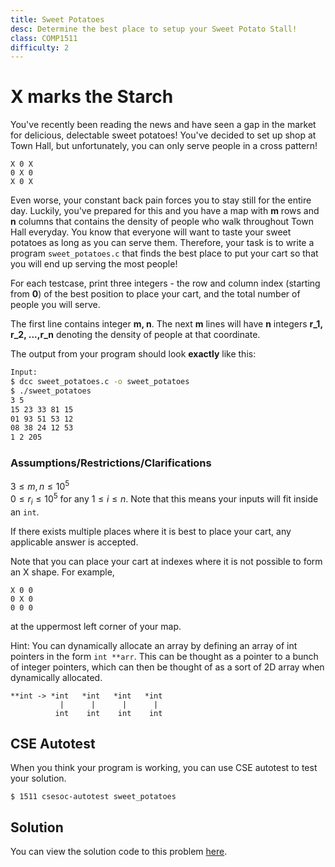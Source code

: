 ```yaml
---
title: Sweet Potatoes
desc: Determine the best place to setup your Sweet Potato Stall!
class: COMP1511
difficulty: 2
---
```


# X marks the Starch

You've recently been reading the news and have seen a gap in the market for delicious, delectable sweet potatoes!
You've decided to set up shop at Town Hall, but unfortunately, you can only serve people in a cross pattern!

```
X 0 X
0 X 0
X 0 X
```

Even worse, your constant back pain forces you to stay still for the entire day.
Luckily, you've prepared for this and you have a map with **m** rows and **n** columns that contains the density of people who walk throughout Town Hall everyday.
You know that everyone will want to taste your sweet potatoes as long as you can serve them. Therefore, your task is to write a program `sweet_potatoes.c` that finds the best place to put your cart so that you will end up serving the most people!

For each testcase, print three integers - the row and column index (starting from **0**) of the best position to place your cart, and the total number of people you will serve.

The first line contains integer **m, n**.
The next **m** lines will have **n** integers **r_1, r_2, ...,r_n** denoting the density of people at that coordinate.

The output from your program should look **exactly** like this:

```bash
Input:
$ dcc sweet_potatoes.c -o sweet_potatoes
$ ./sweet_potatoes
3 5
15 23 33 81 15
01 93 51 53 12
08 38 24 12 53
1 2 205
```

### Assumptions/Restrictions/Clarifications

$3 \leq m,   n \leq 10^5$  
 $0 \leq r_i \leq 10^5$ for any $1 \leq i \leq n$.
Note that this means your inputs will fit inside an `int`.

If there exists multiple places where it is best to place your cart, any applicable answer is accepted.

Note that you can place your cart at indexes where it is not possible to form an X shape.
For example,

```
X 0 0
0 X 0
0 0 0
```

at the uppermost left corner of your map.

Hint: You can dynamically allocate an array by defining an array of int pointers in the form `int **arr`.
This can be thought as a pointer to a bunch of integer pointers, which can then be thought of as a sort of 2D array when dynamically allocated.

```
**int -> *int   *int   *int   *int
           |      |      |      |
          int    int    int    int
```

## CSE Autotest

When you think your program is working, you can use CSE autotest to test your solution.

```bash:~/1511-revision/sweet_potatoes
$ 1511 csesoc-autotest sweet_potatoes
```

## Solution

You can view the solution code to this problem [here](https://github.com/csesoc/comp1511-revision-t1-2022/blob/master/solutions/sweet_potatoes/solution.c).
